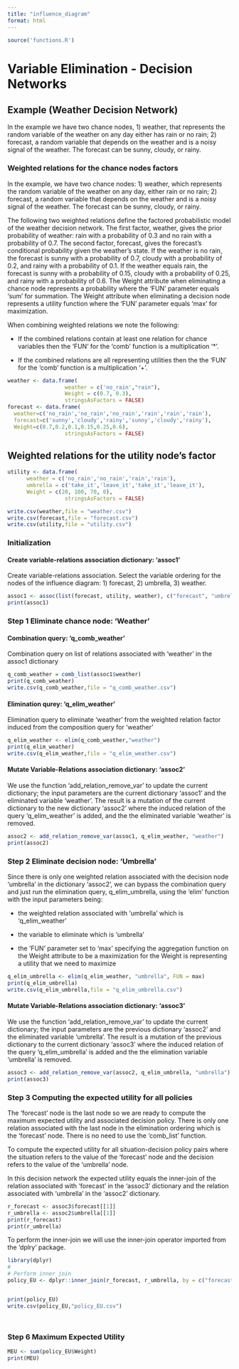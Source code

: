 ```yaml
---
title: "influence_diagram"
format: html
---
```


```r
source('functions.R')
```

# Variable Elimination - Decision Networks

## Example (Weather Decision Network)

In the example we have two chance nodes, 1) weather, that represents the random variable of the weather on any day either has rain or no rain; 2) forecast, a random variable that depends on the weather and is a noisy signal of the weather. The forecast can be sunny, cloudy, or rainy.

### Weighted relations for the chance nodes factors

In the example, we have two chance nodes: 1) weather, which represents the random variable of the weather on any day, either rain or no rain; 2) forecast, a random variable that depends on the weather and is a noisy signal of the weather. The forecast can be sunny, cloudy, or rainy.

The following two weighted relations define the factored probabilistic model of the weather decision network. The first factor, weather, gives the prior probability of weather: rain with a probability of 0.3 and no rain with a probability of 0.7. The second factor, forecast, gives the forecast's conditional probability given the weather's state. If the weather is no rain, the forecast is sunny with a probability of 0.7, cloudy with a probability of 0.2, and rainy with a probability of 0.1. If the weather equals rain, the forecast is sunny with a probability of 0.15, cloudy with a probability of 0.25, and rainy with a probability of 0.6. The Weight attribute when eliminating a chance node represents a probability where the 'FUN' parameter equals 'sum' for summation. The Weight attribute when eliminating a decision node represents a utility function where the 'FUN' parameter equals 'max' for maximization.

When combining weighted relations we note the following:

-   If the combined relations contain at least one relation for chance variables then the 'FUN' for the 'comb' function is a multiplication '\*'.

-   If the combined relations are all representing utilities then the the 'FUN' for the 'comb' function is a multiplication '+'.

```r
weather <- data.frame(
                  weather = c('no_rain',"rain"),
                  Weight = c(0.7, 0.3),
                  stringsAsFactors = FALSE)
forecast <- data.frame(
  weather=c('no_rain','no_rain','no_rain','rain','rain','rain'),
  forecast=c('sunny','cloudy','rainy','sunny','cloudy','rainy'),
  Weight=c(0.7,0.2,0.1,0.15,0.25,0.6),
                  stringsAsFactors = FALSE)
```

## Weighted relations for the utility node's factor

```r
utility <- data.frame(
      weather = c('no_rain','no_rain','rain','rain'),
      umbrella = c('take_it','leave_it','take_it','leave_it'),
      Weight = c(20, 100, 70, 0),
                  stringsAsFactors = FALSE)
```

```r
write.csv(weather,file = "weather.csv")
write.csv(forecast,file = "forecast.csv")
write.csv(utility,file = "utility.csv")
```

### Initialization

#### Create variable-relations association dictionary: 'assoc1'

Create variable-relations association. Select the variable ordering for the nodes of the influence diagram: 1) forecast, 2) umbrella, 3) weather.

```r
assoc1 <- assoc(list(forecast, utility, weather), c("forecast", "umbrella", "weather"))
print(assoc1)
```

### Step 1 Eliminate chance node: 'Weather'

#### Combination query: 'q_comb_weather'

Combination query on list of relations associated with 'weather' in the assoc1 dictionary

```r
q_comb_weather = comb_list(assoc1$weather)
print(q_comb_weather)
write.csv(q_comb_weather,file = "q_comb_weather.csv")
```

#### Elimination qurey: 'q_elim_weather'

Elimination query to eliminate 'weather' from the weighted relation factor induced from the composition query for 'weather'

```r
q_elim_weather <- elim(q_comb_weather,"weather")
print(q_elim_weather)
write.csv(q_elim_weather,file = "q_elim_weather.csv")
```

#### Mutate Variable-Relations association dictionary: 'assoc2'

We use the function 'add_relation_remove_var' to update the current dictionary; the input parameters are the current dictionary 'assoc1' and the eliminated variable 'weather'. The result is a mutation of the current dictionary to the new dictionary 'assoc2' where the induced relation of the query 'q_elim_weather' is added, and the the eliminated variable 'weather' is removed.

```r
assoc2 <- add_relation_remove_var(assoc1, q_elim_weather, "weather")
print(assoc2)

```

### Step 2 Eliminate decision node: 'Umbrella'

Since there is only one weighted relation associated with the decision node 'umbrella' in the dictionary 'assoc2', we can bypass the combination query and just run the elimination query, q_elim_umbrella, using the 'elim' function with the input parameters being:

-   the weighted relation associated with 'umbrella' which is 'q_elim_weather'

-   the variable to eliminate which is 'umbrella'

-   the 'FUN' parameter set to 'max' specifying the aggregation function on the Weight attribute to be a maximization for the Weight is representing a utility that we need to maximize

```r
q_elim_umbrella <- elim(q_elim_weather, "umbrella", FUN = max)
print(q_elim_umbrella)
write.csv(q_elim_umbrella,file = "q_elim_umbrella.csv")
```

#### Mutate Variable-Relations association dictionary: 'assoc3'

We use the function 'add_relation_remove_var' to update the current dictionary; the input parameters are the previous dictionary 'assoc2' and the eliminated variable 'umbrella'. The result is a mutation of the previous dictionary to the current dictionary 'assoc3' where the induced relation of the query 'q_elim_umbrella' is added and the the elimination variable 'umbrella' is removed.

```r
assoc3 <- add_relation_remove_var(assoc2, q_elim_umbrella, "umbrella")
print(assoc3)

```

### Step 3  Computing the expected utility for all policies

The 'forecast' node is the last node so we are ready to compute the maximum expected utility and associated decision policy. There is only one relation associated with the last node in the elimination ordering which is the 'forecast' node. There is no need to use the 'comb_list' function.

To compute the expected utility for all situation-decision policy pairs where the situation refers to the value of the 'forecast' node and the decision refers to the value of the 'umbrella' node.

In this decision network the expected utility equals the inner-join of the relation associated with 'forecast' in the 'assoc3' dictionary and the relation associated with 'umbrella' in the 'assoc2' dictionary.

```r
r_forecast <- assoc3$forecast[[1]]
r_umbrella <- assoc2$umbrella[[1]]
print(r_forecast)
print(r_umbrella)
```

To perform the inner-join we will use the inner-join operator imported from the 'dplry' package.

```r
library(dplyr)
#
# Perform inner join 
policy_EU <- dplyr::inner_join(r_forecast, r_umbrella, by = c("forecast","Weight"))


print(policy_EU)
write.csv(policy_EU,"policy_EU.csv")




```

### Step 6 Maximum Expected Utility

```r
MEU <- sum(policy_EU$Weight)
print(MEU)
```
